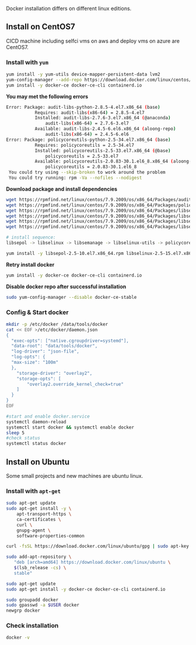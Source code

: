 Docker installation differs on different linux editions.

## Install on CentOS7
CICD machine including selfci vms on aws and deploy vms on azure are CentOS7.

### Install with `yum`
```bash
yum install -y yum-utils device-mapper-persistent-data lvm2
yum-config-manager --add-repo https://download.docker.com/linux/centos/docker-ce.repo
yum install -y docker-ce docker-ce-cli containerd.io
```

**You may met the following errors**
```bash
Error: Package: audit-libs-python-2.8.5-4.el7.x86_64 (base)
           Requires: audit-libs(x86-64) = 2.8.5-4.el7
           Installed: audit-libs-2.7.6-3.el7.x86_64 (@anaconda)
               audit-libs(x86-64) = 2.7.6-3.el7
           Available: audit-libs-2.4.5-6.el6.x86_64 (aloong-repo)
               audit-libs(x86-64) = 2.4.5-6.el6
Error: Package: policycoreutils-python-2.5-34.el7.x86_64 (base)
           Requires: policycoreutils = 2.5-34.el7
           Installed: policycoreutils-2.5-33.el7.x86_64 (@base)
               policycoreutils = 2.5-33.el7
           Available: policycoreutils-2.0.83-30.1.el6_8.x86_64 (aloong-repo)
               policycoreutils = 2.0.83-30.1.el6_8
 You could try using --skip-broken to work around the problem
 You could try running: rpm -Va --nofiles --nodigest
 ```

**Download package and install dependencies**
```bash
wget https://rpmfind.net/linux/centos/7.9.2009/os/x86_64/Packages/audit-libs-2.8.5-4.el7.x86_64.rpm
wget https://rpmfind.net/linux/centos/7.9.2009/os/x86_64/Packages/policycoreutils-2.5-34.el7.x86_64.rpm
wget https://rpmfind.net/linux/centos/7.9.2009/os/x86_64/Packages/libselinux-utils-2.5-15.el7.x86_64.rpm
wget https://rpmfind.net/linux/centos/7.9.2009/os/x86_64/Packages/libsepol-2.5-10.el7.x86_64.rpm
wget https://rpmfind.net/linux/centos/7.9.2009/os/x86_64/Packages/libselinux-2.5-15.el7.x86_64.rpm
wget https://rpmfind.net/linux/centos/7.9.2009/os/x86_64/Packages/libsemanage-2.5-14.el7.x86_64.rpm

# install sequence:
libsepol -> libselinux -> libsemanage -> libselinux-utils -> policycoreutils

yum install -y libsepol-2.5-10.el7.x86_64.rpm libselinux-2.5-15.el7.x86_64.rpm libsemanage-2.5-14.el7.x86_64.rpm libselinux-utils-2.5-15.el7.x86_64.rpm policycoreutils-2.5-34.el7.x86_64.rpm audit-libs-2.8.5-4.el7.x86_64.rpm
```

**Retry install docker**
```bash
yum install -y docker-ce docker-ce-cli containerd.io
```

**Disable docker repo after successful installation**
```bash
sudo yum-config-manager --disable docker-ce-stable
```

### Config & Start docker
```bash
mkdir -p /etc/docker /data/tools/docker
cat << EOF >/etc/docker/daemon.json
{
  "exec-opts": ["native.cgroupdriver=systemd"],
  "data-root": "data/tools/docker",
  "log-driver": "json-file",
  "log-opts": {
  "max-size": "100m"
  },
    "storage-driver": "overlay2",
    "storage-opts": [
        "overlay2.override_kernel_check=true"
    ]
  }
}
EOF

#start and enable docker.service
systemctl daemon-reload
systemctl start docker && systemctl enable docker
sleep 5
#check status
systemctl status docker
```

## Install on Ubuntu
Some small projects and new machines are ubuntu linux.

### Install with `apt-get`
```bash
sudo apt-get update
sudo apt-get install -y \
    apt-transport-https \
    ca-certificates \
    curl \
    gnupg-agent \
    software-properties-common

curl -fsSL https://download.docker.com/linux/ubuntu/gpg | sudo apt-key add -

sudo add-apt-repository \
   "deb [arch=amd64] https://download.docker.com/linux/ubuntu \
   $(lsb_release -cs) \
   stable"

sudo apt-get update
sudo apt-get install -y docker-ce docker-ce-cli containerd.io

sudo groupadd docker
sudo gpasswd -a $USER docker
newgrp docker
```

### Check installation
```bash
docker -v
```

